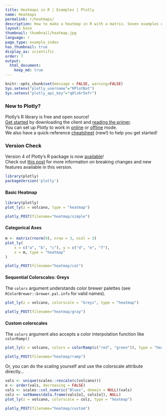 ```yaml
---
title: Heatmaps in R | Examples | Plotly
name: Heatmaps
permalink: r/heatmaps/
description: How to make a heatmap in R with a matrix. Seven examples of colored and labeled heatmaps with custom colorscales.
layout: base
thumbnail: thumbnail/heatmap.jpg
language: r
page_type: example_index
has_thumbnail: true
display_as: scientific
order: 7
output:
  html_document:
    keep_md: true
---
```


```r
knitr::opts_chunk$set(message = FALSE, warning=FALSE)
Sys.setenv("plotly_username"="RPlotBot")
Sys.setenv("plotly_api_key"="q0lz6r5efr")
```
### New to Plotly?

Plotly's R library is free and open source!<br>
[Get started](https://plot.ly/r/getting-started/) by downloading the client and [reading the primer](https://plot.ly/r/getting-started/).<br>
You can set up Plotly to work in [online](https://plot.ly/r/getting-started/#hosting-graphs-in-your-online-plotly-account) or [offline](https://plot.ly/r/offline/) mode.<br>
We also have a quick-reference [cheatsheet](https://images.plot.ly/plotly-documentation/images/r_cheat_sheet.pdf) (new!) to help you get started!

### Version Check

Version 4 of Plotly's R package is now [available](https://plot.ly/r/getting-started/#installation)!<br>
Check out [this post](http://moderndata.plot.ly/upgrading-to-plotly-4-0-and-above/) for more information on breaking changes and new features available in this version.
```r
library(plotly)
packageVersion('plotly')
```

#### Basic Heatmap

```r
library(plotly)
plot_ly(z = volcano, type = "heatmap")
```

```r
plotly_POST(filename="heatmap/simple")
```


#### Categorical Axes

```r
m <- matrix(rnorm(9), nrow = 3, ncol = 3)
plot_ly(
	x = c("a", "b", "c"), y = c("d", "e", "f"),
	z = m, type = "heatmap"
)
```

```r
plotly_POST(filename="heatmap/cat")
```

#### Sequential Colorscales: Greys

The `colors` argument understands color brewer palettes (see `RColorBrewer::brewer.pal.info` for valid names).

```r
plot_ly(z = volcano, colorscale = "Greys", type = "heatmap")
```

```r
plotly_POST(filename="heatmap/gray")
```

#### Custom colorscales

The `colors` argument also accepts a color interpolation function like `colorRamp()`

```r
plot_ly(z = volcano, colors = colorRamp(c("red", "green")), type = "heatmap")
```

```r
plotly_POST(filename="heatmap/ramp")
```

Or, you can do the scaling yourself and use the colorscale attribute directly...

```r
vals <- unique(scales::rescale(c(volcano)))
o <- order(vals, decreasing = FALSE)
cols <- scales::col_numeric("Blues", domain = NULL)(vals)
colz <- setNames(data.frame(vals[o], cols[o]), NULL)
plot_ly(z = volcano, colorscale = colz, type = "heatmap")
```

```r
plotly_POST(filename="heatmap/custom")
```

